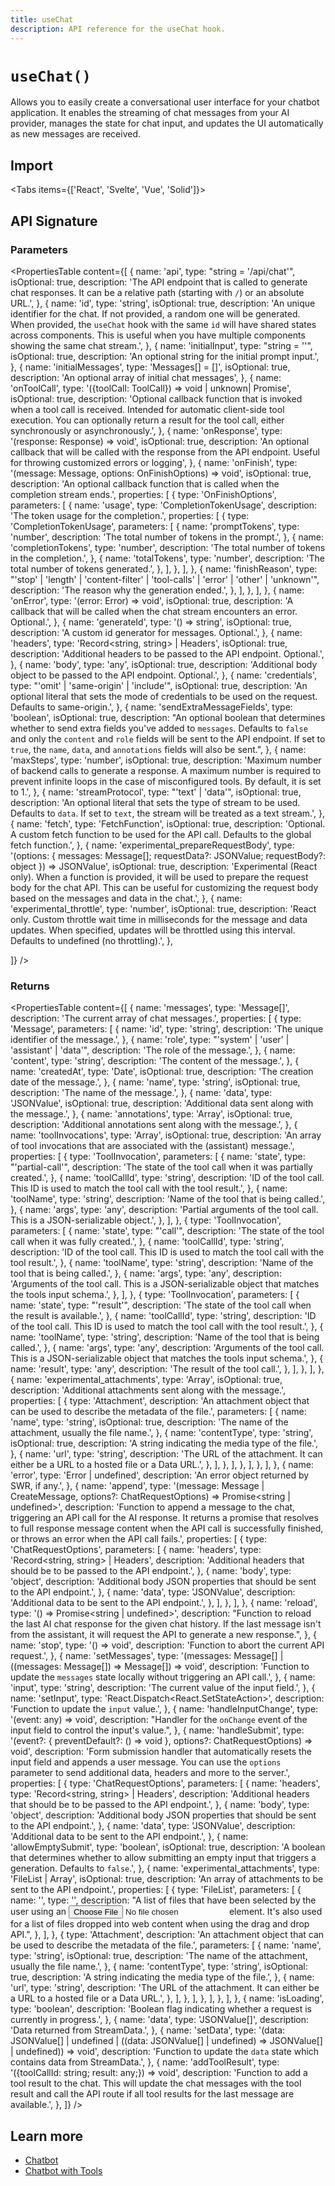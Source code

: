 ```yaml
---
title: useChat
description: API reference for the useChat hook.
---
```


# `useChat()`

Allows you to easily create a conversational user interface for your chatbot application. It enables the streaming of chat messages from your AI provider, manages the state for chat input, and updates the UI automatically as new messages are received.

## Import

<Tabs items={['React', 'Svelte', 'Vue', 'Solid']}>
  <Tab>
    <Snippet text="import { useChat } from 'ai/react'" dark prompt={false} />
  </Tab>
  <Tab>
    <Snippet
      text="import { useChat } from '@ai-sdk/svelte'"
      dark
      prompt={false}
    />
  </Tab>
  <Tab>
    <Snippet text="import { useChat } from '@ai-sdk/vue'" dark prompt={false} />
  </Tab>
  <Tab>
    <Snippet
      text="import { useChat } from '@ai-sdk/solid'"
      dark
      prompt={false}
    />
  </Tab>
</Tabs>

## API Signature

### Parameters

<PropertiesTable
  content={[
    {
      name: 'api',
      type: "string = '/api/chat'",
      isOptional: true,
      description:
        'The API endpoint that is called to generate chat responses. It can be a relative path (starting with `/`) or an absolute URL.',
    },
    {
      name: 'id',
      type: 'string',
      isOptional: true,
      description:
        'An unique identifier for the chat. If not provided, a random one will be generated. When provided, the `useChat` hook with the same `id` will have shared states across components. This is useful when you have multiple components showing the same chat stream.',
    },
    {
      name: 'initialInput',
      type: "string = ''",
      isOptional: true,
      description: 'An optional string for the initial prompt input.',
    },
    {
      name: 'initialMessages',
      type: 'Messages[] = []',
      isOptional: true,
      description: 'An optional array of initial chat messages',
    },
    {
      name: 'onToolCall',
      type: '({toolCall: ToolCall}) => void | unknown| Promise<unknown>',
      isOptional: true,
      description:
        'Optional callback function that is invoked when a tool call is received. Intended for automatic client-side tool execution. You can optionally return a result for the tool call, either synchronously or asynchronously.',
    },
    {
      name: 'onResponse',
      type: '(response: Response) => void',
      isOptional: true,
      description:
        'An optional callback that will be called with the response from the API endpoint. Useful for throwing customized errors or logging',
    },
    {
      name: 'onFinish',
      type: '(message: Message, options: OnFinishOptions) => void',
      isOptional: true,
      description:
        'An optional callback function that is called when the completion stream ends.',
      properties: [
        {
          type: 'OnFinishOptions',
          parameters: [
            {
              name: 'usage',
              type: 'CompletionTokenUsage',
              description: 'The token usage for the completion.',
              properties: [
                {
                  type: 'CompletionTokenUsage',
                  parameters: [
                    {
                      name: 'promptTokens',
                      type: 'number',
                      description: 'The total number of tokens in the prompt.',
                    },
                    {
                      name: 'completionTokens',
                      type: 'number',
                      description:
                        'The total number of tokens in the completion.',
                    },
                    {
                      name: 'totalTokens',
                      type: 'number',
                      description: 'The total number of tokens generated.',
                    },
                  ],
                },
              ],
            },
            {
              name: 'finishReason',
              type: "'stop' | 'length' | 'content-filter' | 'tool-calls' | 'error' | 'other' | 'unknown'",
              description: 'The reason why the generation ended.',
            },
          ],
        },
      ],
    },
    {
      name: 'onError',
      type: '(error: Error) => void',
      isOptional: true,
      description:
        'A callback that will be called when the chat stream encounters an error. Optional.',
    },
    {
      name: 'generateId',
      type: '() => string',
      isOptional: true,
      description: 'A custom id generator for messages. Optional.',
    },
    {
      name: 'headers',
      type: 'Record<string, string> | Headers',
      isOptional: true,
      description:
        'Additional headers to be passed to the API endpoint. Optional.',
    },
    {
      name: 'body',
      type: 'any',
      isOptional: true,
      description:
        'Additional body object to be passed to the API endpoint. Optional.',
    },
    {
      name: 'credentials',
      type: "'omit' | 'same-origin' | 'include'",
      isOptional: true,
      description:
        'An optional literal that sets the mode of credentials to be used on the request. Defaults to same-origin.',
    },
    {
      name: 'sendExtraMessageFields',
      type: 'boolean',
      isOptional: true,
      description:
        "An optional boolean that determines whether to send extra fields you've added to `messages`. Defaults to `false` and only the `content` and `role` fields will be sent to the API endpoint. If set to `true`, the `name`, `data`, and `annotations` fields will also be sent.",
    },
    {
      name: 'maxSteps',
      type: 'number',
      isOptional: true,
      description:
        'Maximum number of backend calls to generate a response. A maximum number is required to prevent infinite loops in the case of misconfigured tools. By default, it is set to 1.',
    },
    {
      name: 'streamProtocol',
      type: "'text' | 'data'",
      isOptional: true,
      description:
        'An optional literal that sets the type of stream to be used. Defaults to `data`. If set to `text`, the stream will be treated as a text stream.',
    },
    {
      name: 'fetch',
      type: 'FetchFunction',
      isOptional: true,
      description:
        'Optional. A custom fetch function to be used for the API call. Defaults to the global fetch function.',
    },
    {
      name: 'experimental_prepareRequestBody',
      type: '(options: { messages: Message[]; requestData?: JSONValue; requestBody?: object }) => JSONValue',
      isOptional: true,
      description:
        'Experimental (React only). When a function is provided, it will be used to prepare the request body for the chat API. This can be useful for customizing the request body based on the messages and data in the chat.',
    },
    {
      name: 'experimental_throttle',
      type: 'number',
      isOptional: true,
      description:
        'React only. Custom throttle wait time in milliseconds for the message and data updates. When specified, updates will be throttled using this interval. Defaults to undefined (no throttling).',
    },

]}
/>

### Returns

<PropertiesTable
  content={[
    {
      name: 'messages',
      type: 'Message[]',
      description: 'The current array of chat messages.',
      properties: [
        {
          type: 'Message',
          parameters: [
            {
              name: 'id',
              type: 'string',
              description: 'The unique identifier of the message.',
            },
            {
              name: 'role',
              type: "'system' | 'user' | 'assistant' | 'data'",
              description: 'The role of the message.',
            },
            {
              name: 'content',
              type: 'string',
              description: 'The content of the message.',
            },
            {
              name: 'createdAt',
              type: 'Date',
              isOptional: true,
              description: 'The creation date of the message.',
            },
            {
              name: 'name',
              type: 'string',
              isOptional: true,
              description: 'The name of the message.',
            },
            {
              name: 'data',
              type: 'JSONValue',
              isOptional: true,
              description: 'Additional data sent along with the message.',
            },
            {
              name: 'annotations',
              type: 'Array<JSONValue>',
              isOptional: true,
              description:
                'Additional annotations sent along with the message.',
            },
            {
              name: 'toolInvocations',
              type: 'Array<ToolInvocation>',
              isOptional: true,
              description:
                'An array of tool invocations that are associated with the (assistant) message.',
              properties: [
                {
                  type: 'ToolInvocation',
                  parameters: [
                    {
                      name: 'state',
                      type: "'partial-call'",
                      description:
                        'The state of the tool call when it was partially created.',
                    },
                    {
                      name: 'toolCallId',
                      type: 'string',
                      description:
                        'ID of the tool call. This ID is used to match the tool call with the tool result.',
                    },
                    {
                      name: 'toolName',
                      type: 'string',
                      description: 'Name of the tool that is being called.',
                    },
                    {
                      name: 'args',
                      type: 'any',
                      description:
                        'Partial arguments of the tool call. This is a JSON-serializable object.',
                    },
                  ],
                },
                {
                  type: 'ToolInvocation',
                  parameters: [
                    {
                      name: 'state',
                      type: "'call'",
                      description:
                        'The state of the tool call when it was fully created.',
                    },
                    {
                      name: 'toolCallId',
                      type: 'string',
                      description:
                        'ID of the tool call. This ID is used to match the tool call with the tool result.',
                    },
                    {
                      name: 'toolName',
                      type: 'string',
                      description: 'Name of the tool that is being called.',
                    },
                    {
                      name: 'args',
                      type: 'any',
                      description:
                        'Arguments of the tool call. This is a JSON-serializable object that matches the tools input schema.',
                    },
                  ],
                },
                {
                  type: 'ToolInvocation',
                  parameters: [
                    {
                      name: 'state',
                      type: "'result'",
                      description:
                        'The state of the tool call when the result is available.',
                    },
                    {
                      name: 'toolCallId',
                      type: 'string',
                      description:
                        'ID of the tool call. This ID is used to match the tool call with the tool result.',
                    },
                    {
                      name: 'toolName',
                      type: 'string',
                      description: 'Name of the tool that is being called.',
                    },
                    {
                      name: 'args',
                      type: 'any',
                      description:
                        'Arguments of the tool call. This is a JSON-serializable object that matches the tools input schema.',
                    },
                    {
                      name: 'result',
                      type: 'any',
                      description: 'The result of the tool call.',
                    },
                  ],
                },
              ],
            },
            {
              name: 'experimental_attachments',
              type: 'Array<Attachment>',
              isOptional: true,
              description:
                'Additional attachments sent along with the message.',
              properties: [
                {
                  type: 'Attachment',
                  description:
                    'An attachment object that can be used to describe the metadata of the file.',
                  parameters: [
                    {
                      name: 'name',
                      type: 'string',
                      isOptional: true,
                      description:
                        'The name of the attachment, usually the file name.',
                    },
                    {
                      name: 'contentType',
                      type: 'string',
                      isOptional: true,
                      description:
                        'A string indicating the media type of the file.',
                    },
                    {
                      name: 'url',
                      type: 'string',
                      description:
                        'The URL of the attachment. It can either be a URL to a hosted file or a Data URL.',
                    },
                  ],
                },
              ],
            },
          ],
        },
      ],
    },
    {
      name: 'error',
      type: 'Error | undefined',
      description: 'An error object returned by SWR, if any.',
    },
    {
      name: 'append',
      type: '(message: Message | CreateMessage, options?: ChatRequestOptions) => Promise<string | undefined>',
      description:
        'Function to append a message to the chat, triggering an API call for the AI response. It returns a promise that resolves to full response message content when the API call is successfully finished, or throws an error when the API call fails.',
      properties: [
        {
          type: 'ChatRequestOptions',
          parameters: [
            {
              name: 'headers',
              type: 'Record<string, string> | Headers',
              description:
                'Additional headers that should be to be passed to the API endpoint.',
            },
            {
              name: 'body',
              type: 'object',
              description:
                'Additional body JSON properties that should be sent to the API endpoint.',
            },
            {
              name: 'data',
              type: 'JSONValue',
              description: 'Additional data to be sent to the API endpoint.',
            },
          ],
        },
      ],
    },
    {
      name: 'reload',
      type: '() => Promise<string | undefined>',
      description:
        "Function to reload the last AI chat response for the given chat history. If the last message isn't from the assistant, it will request the API to generate a new response.",
    },
    {
      name: 'stop',
      type: '() => void',
      description: 'Function to abort the current API request.',
    },
    {
      name: 'setMessages',
      type: '(messages: Message[] | ((messages: Message[]) => Message[]) => void',
      description:
        'Function to update the `messages` state locally without triggering an API call.',
    },
    {
      name: 'input',
      type: 'string',
      description: 'The current value of the input field.',
    },
    {
      name: 'setInput',
      type: 'React.Dispatch<React.SetStateAction<string>>',
      description: 'Function to update the `input` value.',
    },
    {
      name: 'handleInputChange',
      type: '(event: any) => void',
      description:
        "Handler for the `onChange` event of the input field to control the input's value.",
    },
    {
      name: 'handleSubmit',
      type: '(event?: { preventDefault?: () => void }, options?: ChatRequestOptions) => void',
      description:
        'Form submission handler that automatically resets the input field and appends a user message. You can use the `options` parameter to send additional data, headers and more to the server.',
      properties: [
        {
          type: 'ChatRequestOptions',
          parameters: [
            {
              name: 'headers',
              type: 'Record<string, string> | Headers',
              description:
                'Additional headers that should be to be passed to the API endpoint.',
            },
            {
              name: 'body',
              type: 'object',
              description:
                'Additional body JSON properties that should be sent to the API endpoint.',
            },
            {
              name: 'data',
              type: 'JSONValue',
              description: 'Additional data to be sent to the API endpoint.',
            },
            {
              name: 'allowEmptySubmit',
              type: 'boolean',
              isOptional: true,
              description:
                'A boolean that determines whether to allow submitting an empty input that triggers a generation. Defaults to `false`.',
            },
            {
              name: 'experimental_attachments',
              type: 'FileList | Array<Attachment>',
              isOptional: true,
              description:
                'An array of attachments to be sent to the API endpoint.',
              properties: [
                {
                  type: 'FileList',
                  parameters: [
                    {
                      name: '',
                      type: '',
                      description:
                        "A list of files that have been selected by the user using an <input type='file'> element. It's also used for a list of files dropped into web content when using the drag and drop API.",
                    },
                  ],
                },
                {
                  type: 'Attachment',
                  description:
                    'An attachment object that can be used to describe the metadata of the file.',
                  parameters: [
                    {
                      name: 'name',
                      type: 'string',
                      isOptional: true,
                      description:
                        'The name of the attachment, usually the file name.',
                    },
                    {
                      name: 'contentType',
                      type: 'string',
                      isOptional: true,
                      description:
                        'A string indicating the media type of the file.',
                    },
                    {
                      name: 'url',
                      type: 'string',
                      description:
                        'The URL of the attachment. It can either be a URL to a hosted file or a Data URL.',
                    },
                  ],
                },
              ],
            },
          ],
        },
      ],
    },
    {
      name: 'isLoading',
      type: 'boolean',
      description:
        'Boolean flag indicating whether a request is currently in progress.',
    },
    {
      name: 'data',
      type: 'JSONValue[]',
      description: 'Data returned from StreamData.',
    },
    {
      name: 'setData',
      type: '(data: JSONValue[] | undefined | ((data: JSONValue[] | undefined) => JSONValue[] | undefined)) => void',
      description:
        'Function to update the `data` state which contains data from StreamData.',
    },
    {
      name: 'addToolResult',
      type: '({toolCallId: string; result: any;}) => void',
      description:
        'Function to add a tool result to the chat. This will update the chat messages with the tool result and call the API route if all tool results for the last message are available.',
    },
  ]}
/>

## Learn more

- [Chatbot](/docs/ai-sdk-ui/chatbot)
- [Chatbot with Tools](/docs/ai-sdk-ui/chatbot-with-tool-calling)
